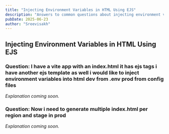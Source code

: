 ```yaml
---
title: "Injecting Environment Variables in HTML Using EJS"
description: "Answers to common questions about injecting environment variables in html using ejs"
pubDate: 2025-06-23
author: "Sreevisakh"
---
```


## Injecting Environment Variables in HTML Using EJS

### Question: I have a vite app with an index.html it has ejs tags i have another ejs template as well i would like to inject environment variables into html dev from .env prod from config files
_Explanation coming soon._
### Question: Now i need to generate multiple index.html per region and stage in prod
_Explanation coming soon._